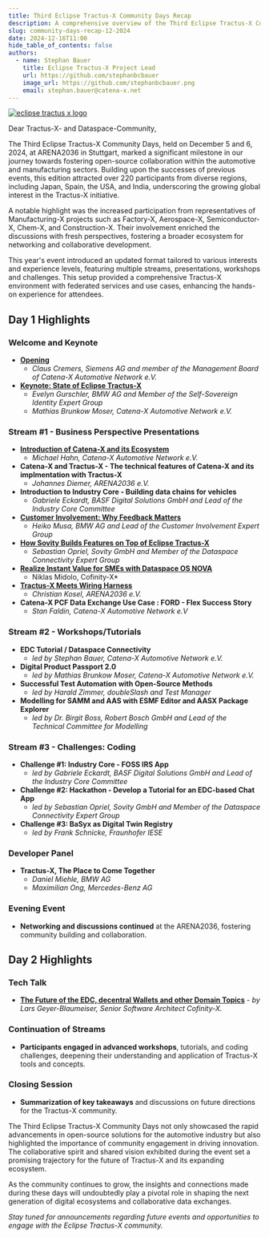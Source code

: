 ```yaml
---
title: Third Eclipse Tractus-X Community Days Recap
description: A comprehensive overview of the Third Eclipse Tractus-X Community Days held on December 5 and 6, 2024, at ARENA2036 in Stuttgart.
slug: community-days-recap-12-2024
date: 2024-12-16T11:00
hide_table_of_contents: false
authors:
  - name: Stephan Bauer
    title: Eclipse Tractus-X Project Lead
    url: https://github.com/stephanbcbauer
    image_url: https://github.com/stephanbcbauer.png
    email: stephan.bauer@catena-x.net
---
```



[![eclipse tractus x logo](@site/static/img/tractus-x-community-days-24-12-group.png)](@site/static/img/tractus-x-community-days-24-12-group.png)

Dear Tractus-X- and Dataspace-Community,

The Third Eclipse Tractus-X Community Days, held on December 5 and 6, 2024, at ARENA2036 in Stuttgart, marked a significant milestone in our journey towards fostering
open-source collaboration within the automotive and manufacturing sectors. Building upon the successes of previous events, this edition attracted over 220 participants
from diverse regions, including Japan, Spain, the USA, and India, underscoring the growing global interest in the Tractus-X initiative.

A notable highlight was the increased participation from representatives of Manufacturing-X projects such as Factory-X, Aerospace-X, Semiconductor-X, Chem-X, and Construction-X.
Their involvement enriched the discussions with fresh perspectives, fostering a broader ecosystem for networking and collaborative development.

This year's event introduced an updated format tailored to various interests and experience levels, featuring multiple streams, presentations, workshops and challenges.
This setup provided a comprehensive Tractus-X environment with federated services and use cases, enhancing the hands-on experience for attendees.

<!--truncate-->

## Day 1 Highlights

### Welcome and Keynote

- **[Opening](https://github.com/eclipse-tractusx/eclipse-tractusx.github.io.largefiles/raw/refs/heads/main/presentations/24-12-community-days/241205-opening.pdf)**
  - *Claus Cremers, Siemens AG and member of the Management Board of Catena-X Automotive Network e.V.*
- **[Keynote: State of Eclipse Tractus-X](https://github.com/eclipse-tractusx/eclipse-tractusx.github.io.largefiles/raw/refs/heads/main/presentations/24-12-community-days/241205-keynote-stateof-eclipse-tractus-x.pdf)**
  - *Evelyn Gurschler, BMW AG and Member of the Self-Sovereign Identity Expert Group*
  - *Mathias Brunkow Moser, Catena-X Automotive Network e.V.*

### Stream #1 - Business Perspective Presentations

- **[Introduction of Catena-X and its Ecosystem](https://github.com/eclipse-tractusx/eclipse-tractusx.github.io.largefiles/raw/refs/heads/main/presentations/24-12-community-days/241205-catena-x-ecosystem.pdf)**
  - *Michael Hahn, Catena-X Automotive Network e.V.*
- **Catena-X and Tractus-X - The technical features of Catena-X and its implmentation with Tractus-X**
  - *Johannes Diemer, ARENA2036 e.V.*
- **Introduction to Industry Core - Building data chains for vehicles**
  - *Gabriele Eckardt, BASF Digital Solutions GmbH and Lead of the Industry Core Committee*
- **[Customer Involvement: Why Feedback Matters](https://github.com/eclipse-tractusx/eclipse-tractusx.github.io.largefiles/raw/refs/heads/main/presentations/24-12-community-days/241205-customer-involvement-why-feedback-matters.pdf)**
  - *Heiko Musa, BMW AG and Lead of the Customer Involvement Expert Group*
- **[How Sovity Builds Features on Top of Eclipse Tractus-X](https://github.com/eclipse-tractusx/eclipse-tractusx.github.io.largefiles/raw/refs/heads/main/presentations/24-12-community-days/241205-build-features-on-top-of-open-source.pdf)**
  - *Sebastian Opriel, Sovity GmbH and Member of the Dataspace Connectivity Expert Group*
- **[Realize Instant Value for SMEs with Dataspace OS NOVA](https://github.com/eclipse-tractusx/eclipse-tractusx.github.io.largefiles/raw/refs/heads/main/presentations/24-12-community-days/241205-realize-value-dataspace-os-nova.pdf)**
  - Niklas Midolo, Cofinity-X*
- **[Tractus-X Meets Wiring Harness](https://github.com/eclipse-tractusx/eclipse-tractusx.github.io.largefiles/raw/refs/heads/main/presentations/24-12-community-days/241206-aas-tractus-x-meets-wiring-harness.pdf)**
  - *Christian Kosel, ARENA2036 e.V.*
- **Catena-X PCF Data Exchange Use Case : FORD - Flex Success Story**
  - *Stan Faldin, Catena-X Automotive Network e.V*

### Stream #2 - Workshops/Tutorials

- **EDC Tutorial / Dataspace Connectivity**
  - *led by Stephan Bauer, Catena-X Automotive Network e.V.*
- **Digital Product Passport 2.0**
  - *led by Mathias Brunkow Moser, Catena-X Automotive Network e.V.*
- **Successful Test Automation with Open-Source Methods**
  - *led by Harald Zimmer, doubleSlash and Test Manager*
- **Modelling for SAMM and AAS with ESMF Editor and AASX Package Explorer**
  - *led by Dr. Birgit Boss, Robert Bosch GmbH and Lead of the Technical Committee for Modelling*

### Stream #3 - Challenges: Coding

- **Challenge #1: Industry Core - FOSS IRS App**
  - *led by Gabriele Eckardt, BASF Digital Solutions GmbH and Lead of the Industry Core Committee*
- **Challenge #2: Hackathon - Develop a Tutorial for an EDC-based Chat App**
  - *led by Sebastian Opriel, Sovity GmbH and Member of the Dataspace Connectivity Expert Group*
- **Challenge #3: BaSyx as Digital Twin Registry**
  - *led by Frank Schnicke, Fraunhofer IESE*

### Developer Panel

- **Tractus-X, The Place to Come Together**
  - *Daniel Miehle, BMW AG*
  - *Maximilian Ong, Mercedes-Benz AG*

### Evening Event

- **Networking and discussions continued** at the ARENA2036, fostering community building and collaboration.

## Day 2 Highlights

### Tech Talk

- **[The Future of the EDC, decentral Wallets and other Domain Topics](https://github.com/eclipse-tractusx/eclipse-tractusx.github.io.largefiles/raw/refs/heads/main/presentations/24-12-community-days/241206-tech-talk-the-dataspace-future.pdf)** - *by Lars Geyer-Blaumeiser, Senior Software Architect Cofinity-X.*

### Continuation of Streams

- **Participants engaged in advanced workshops**, tutorials, and coding challenges, deepening their understanding and application of Tractus-X tools and concepts.

### Closing Session

- **Summarization of key takeaways** and discussions on future directions for the Tractus-X community.

The Third Eclipse Tractus-X Community Days not only showcased the rapid advancements in open-source solutions for the automotive industry but also highlighted the importance
of community engagement in driving innovation. The collaborative spirit and shared vision exhibited during the event set a promising trajectory for the future of Tractus-X and its expanding ecosystem.

As the community continues to grow, the insights and connections made during these days will undoubtedly play a pivotal role in shaping the next generation of digital ecosystems and collaborative
data exchanges.

*Stay tuned for announcements regarding future events and opportunities to engage with the Eclipse Tractus-X community.*
